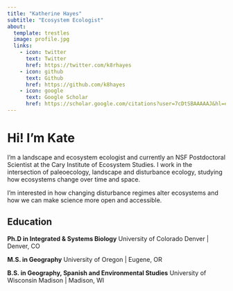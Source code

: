 ```yaml
---
title: "Katherine Hayes"
subtitle: "Ecosystem Ecologist"
about:
  template: trestles
  image: profile.jpg
  links:
    - icon: twitter
      text: Twitter
      href: https://twitter.com/k8rhayes
    - icon: github
      text: Github
      href: https://github.com/k8hayes
    - icon: google
      text: Google Scholar
      href: https://scholar.google.com/citations?user=7cDtSBAAAAAJ&hl=en
---
```


# Hi! I'm Kate

I'm a landscape and ecosystem ecologist and currently an NSF Postdoctoral Scientist at the Cary Institute of Ecosystem Studies. I work in the intersection of paleoecology, landscape and disturbance ecology, studying how ecosystems change over time and space.

I'm interested in how changing disturbance regimes alter ecosystems and how we can make science more open and accessible.

## Education

**Ph.D in Integrated & Systems Biology** University of Colorado Denver \| Denver, CO

**M.S. in Geography** University of Oregon \| Eugene, OR

**B.S. in Geography, Spanish and Environmental Studies** University of Wisconsin Madison \| Madison, WI
